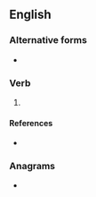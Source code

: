 ==English==

===Alternative forms===
* {{l|en|dein}}

===Verb===
{{head|en|verb form}}

# {{present participle of|dee|lang=en|nocat=1}}

====References====
* {{R:Northeast Dialect 2005}}

===Anagrams===
* {{anagrams|en|a=deein|-diene|Endie|Eneid|I need ...|denie|diene|neide}}
